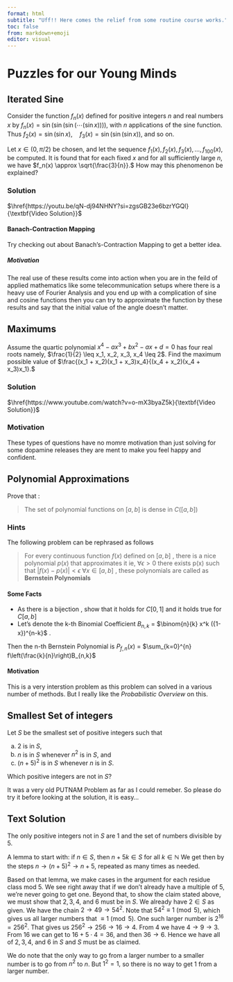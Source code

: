 ```yaml
---
format: html
subtitle: "Uff!! Here comes the relief from some routine course works."
toc: false
from: markdown+emoji
editor: visual
---
```

# Puzzles for our Young Minds {.unnumbered}
::: {.callout-note collapse="true"}
## Iterated Sine 

Consider the function $f_n(x)$ defined for positive integers $n$ and real numbers $x$ by 
$f_n(x) = \sin(\sin(\sin(\cdots (\sin x)))),$
with $n$ applications of the sine function. Thus 
$f_2(x) = \sin(\sin x), \quad f_3(x) = \sin(\sin(\sin x)),$
and so on.

Let $x \in (0, \pi/2)$ be chosen, and let the sequence 
$f_1(x), f_2(x), f_3(x), \dots, f_{100}(x),$
be computed. It is found that for each fixed $x$ and for all sufficiently large $n$, we have 
$f_n(x) \approx \sqrt{\frac{3}{n}}.$
How may this phenomenon be explained?


::: {.callout-tip collapse="true"}
### Solution

$\href{https://youtu.be/qN-dj94NHNY?si=zgsGB23e6bzrYGQl}{\textbf{Video Solution}}$

#### Banach-Contraction Mapping
Try checking out about Banach's-Contraction Mapping to get a better idea.


##### Motivation
The real use of these results come into action when you are in the feild of applied mathematics like some telecommunication setups where there is a heavy use of Fourier Analysis and you end up with a complication of sine and cosine functions then you can try to approximate the function by these results and say that the initial value of the angle doesn't matter.
:::

:::

::: {.callout-note collapse="true"}
## Maximums

Assume the quartic polynomial 
$x^4 - ax^3 + bx^2 - ax + d = 0$
has four real roots namely, $\frac{1}{2} \leq x_1, x_2, x_3, x_4 \leq 2$. Find the maximum possible value of 
$\frac{(x_1 + x_2)(x_1 + x_3)x_4}{(x_4 + x_2)(x_4 + x_3)x_1}.$

::: {.callout-tip collapse="true"}
### Solution 

$\href{https://www.youtube.com/watch?v=o-mX3byaZ5k}{\textbf{Video Solution}}$


### Motivation
These types of questions have no momre motivation than just solving for some dopamine releases they are ment to make you feel happy and confident.
:::
:::
:::{.callout-note collapse="true"}
## Polynomial Approximations

Prove that : 

> The set of polynomial functions on $[a,b]$ is dense in $C([a,b])$ 

:::{.callout-tip collapse="true"}
### Hints

The following problem can be rephrased as follows

> For every continuous function $f(x)$ defined on $[a,b]$ , there is a nice polynomial $p(x)$ that approximates it ie, $\forall \epsilon > 0$ there exists p(x) such that  $|f(x) - p(x)| < \epsilon \; \forall x \in [a,b]$ , these polynomials are called as $\textbf{Bernstein Polynomials}$

#### Some Facts

- As there is a bijection , show that it holds for $C[0,1]$ and it holds true for $C[a,b]$
- Let's denote the k-th Binomial Coefficient $B_{n,k}$ = $\binom{n}{k} x^k ({1-x})^{n-k}$ . 

Then the n-th Bernstein Polynomial is $P_{f,n}(x)$ = $\sum_{k=0}^{n} f\left(\frac{k}{n}\right)B_{n,k}$

#### Motivation
This is a very interstion problem as this problem can solved in a various number of methods. But I really like the *Probabilistic Overview* on this. 
:::
:::


:::{.callout-note collapse="true"}
## Smallest Set of integers

Let $S$ be the smallest set of positive integers such that

a) $2$ is in $S,$
b) $n$ is in $S$ whenever $n^2$ is in $S,$ and
c) $(n+5)^2$ is in $S$ whenever $n$ is in $S.$

Which positive integers are not in $S?$

It was a very old PUTNAM Problem as far as I could remeber.
So please do try it before looking at the solution, it is easy...

:::{.callout-tip collapse="true"}
## Text Solution


The only positive integers not in $S$ are $1$ and the set of numbers divisible by $5.$

A lemma to start with: if $n\in S,$ then $n+5k\in S$ for all $k\in\mathbb{N}$ We get then by the steps $n\to (n+5)^2\to n+5,$ repeated as many times as needed.

Based on that lemma, we make cases in the argument for each residue class mod $5.$ We see right away that if we don't already have a multiple of $5,$ we're never going to get one. Beyond that, to show the claim stated above, we must show that $2,3,4,$ and $6$ must be in $S.$ We already have $2\in S$ as given. We have the chain $2\to 49\to 54^2.$ Note that $54^2\equiv 1\pmod{5},$ which gives us all larger numbers that $\equiv 1\pmod{5}.$ One such larger number is $2^{16}=256^2.$ That gives us $256^2\to 256 \to 16\to 4.$ From $4$ we have $4\to 9\to 3.$ From $16$ we can get to $16+5\cdot 4=36,$ and then $36\to 6.$ Hence we have all of $2,3,4,$ and $6$ in $S$ and $S$ must be as claimed.

We do note that the only way to go from a larger number to a smaller number is to go from $n^2$ to $n.$ But $1^2=1,$ so there is no way to get $1$ from a larger number.
:::
:::